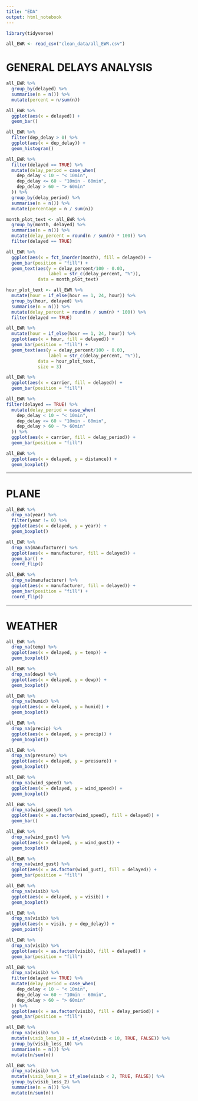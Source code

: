```yaml
---
title: "EDA"
output: html_notebook
---
```


```r
library(tidyverse)
```

```r
all_EWR <- read_csv("clean_data/all_EWR.csv")
```


# GENERAL DELAYS ANALYSIS

```r
all_EWR %>% 
  group_by(delayed) %>% 
  summarise(n = n()) %>% 
  mutate(percent = n/sum(n))
```

```r
all_EWR %>% 
  ggplot(aes(x = delayed)) +
  geom_bar()
```

```r
all_EWR %>% 
  filter(dep_delay > 0) %>% 
  ggplot(aes(x = dep_delay)) +
  geom_histogram()
```

```r
all_EWR %>% 
  filter(delayed == TRUE) %>% 
  mutate(delay_period = case_when(
    dep_delay < 10 ~ "< 10min",
    dep_delay <= 60 ~ "10min - 60min",
    dep_delay > 60 ~ "> 60min"
  )) %>% 
  group_by(delay_period) %>% 
  summarise(n = n()) %>% 
  mutate(percentage = n / sum(n))
```

```r
month_plot_text <- all_EWR %>% 
  group_by(month, delayed) %>% 
  summarise(n = n()) %>% 
  mutate(delay_percent = round(n / sum(n) * 100)) %>% 
  filter(delayed == TRUE)
```

```r
all_EWR %>%
  ggplot(aes(x = fct_inorder(month), fill = delayed)) +
  geom_bar(position = "fill") +
  geom_text(aes(y = delay_percent/100 - 0.03, 
                label = str_c(delay_percent, "%")), 
            data = month_plot_text)
```

```r
hour_plot_text <- all_EWR %>%
  mutate(hour = if_else(hour == 1, 24, hour)) %>%
  group_by(hour, delayed) %>% 
  summarise(n = n()) %>% 
  mutate(delay_percent = round(n / sum(n) * 100)) %>% 
  filter(delayed == TRUE)
```

```r
all_EWR %>%
  mutate(hour = if_else(hour == 1, 24, hour)) %>%
  ggplot(aes(x = hour, fill = delayed)) +
  geom_bar(position = "fill") +
  geom_text(aes(y = delay_percent/100 - 0.03, 
                label = str_c(delay_percent, "%")), 
            data = hour_plot_text,
            size = 3)
```

```r
all_EWR %>% 
  ggplot(aes(x = carrier, fill = delayed)) +
  geom_bar(position = "fill")

all_EWR %>% 
filter(delayed == TRUE) %>% 
  mutate(delay_period = case_when(
    dep_delay < 10 ~ "< 10min",
    dep_delay <= 60 ~ "10min - 60min",
    dep_delay > 60 ~ "> 60min"
  )) %>%
  ggplot(aes(x = carrier, fill = delay_period)) +
  geom_bar(position = "fill")
```

```r
all_EWR %>% 
  ggplot(aes(x = delayed, y = distance)) +
  geom_boxplot()
```

--------------------------------------------------------------------------------


# PLANE

```r
all_EWR %>% 
  drop_na(year) %>% 
  filter(year != 0) %>% 
  ggplot(aes(x = delayed, y = year)) +
  geom_boxplot()
```

```r
all_EWR %>% 
  drop_na(manufacturer) %>% 
  ggplot(aes(x = manufacturer, fill = delayed)) +
  geom_bar() +
  coord_flip()

all_EWR %>% 
  drop_na(manufacturer) %>% 
  ggplot(aes(x = manufacturer, fill = delayed)) +
  geom_bar(position = "fill") +
  coord_flip()
```

--------------------------------------------------------------------------------

# WEATHER

```r
all_EWR %>% 
  drop_na(temp) %>%
  ggplot(aes(x = delayed, y = temp)) +
  geom_boxplot()

all_EWR %>% 
  drop_na(dewp) %>%
  ggplot(aes(x = delayed, y = dewp)) +
  geom_boxplot()

all_EWR %>% 
  drop_na(humid) %>%
  ggplot(aes(x = delayed, y = humid)) +
  geom_boxplot()

all_EWR %>% 
  drop_na(precip) %>%
  ggplot(aes(x = delayed, y = precip)) +
  geom_boxplot()

all_EWR %>% 
  drop_na(pressure) %>%
  ggplot(aes(x = delayed, y = pressure)) +
  geom_boxplot()
```

```r
all_EWR %>% 
  drop_na(wind_speed) %>%
  ggplot(aes(x = delayed, y = wind_speed)) +
  geom_boxplot()

all_EWR %>% 
  drop_na(wind_speed) %>%
  ggplot(aes(x = as.factor(wind_speed), fill = delayed)) +
  geom_bar()

all_EWR %>% 
  drop_na(wind_gust) %>%
  ggplot(aes(x = delayed, y = wind_gust)) +
  geom_boxplot()

all_EWR %>% 
  drop_na(wind_gust) %>%
  ggplot(aes(x = as.factor(wind_gust), fill = delayed)) +
  geom_bar(position = "fill")
```

```r
all_EWR %>% 
  drop_na(visib) %>%
  ggplot(aes(x = delayed, y = visib)) +
  geom_boxplot()

all_EWR %>% 
  drop_na(visib) %>%
  ggplot(aes(x = visib, y = dep_delay)) +
  geom_point()

all_EWR %>% 
  drop_na(visib) %>%
  ggplot(aes(x = as.factor(visib), fill = delayed)) +
  geom_bar(position = "fill")

all_EWR %>% 
  drop_na(visib) %>%
  filter(delayed == TRUE) %>% 
  mutate(delay_period = case_when(
    dep_delay < 10 ~ "< 10min",
    dep_delay <= 60 ~ "10min - 60min",
    dep_delay > 60 ~ "> 60min"
  )) %>%
  ggplot(aes(x = as.factor(visib), fill = delay_period)) +
  geom_bar(position = "fill")
```

```r
all_EWR %>% 
  drop_na(visib) %>% 
  mutate(visib_less_10 = if_else(visib < 10, TRUE, FALSE)) %>% 
  group_by(visib_less_10) %>% 
  summarise(n = n()) %>% 
  mutate(n/sum(n))
```

```r
all_EWR %>% 
  drop_na(visib) %>%
  mutate(visib_less_2 = if_else(visib < 2, TRUE, FALSE)) %>% 
  group_by(visib_less_2) %>% 
  summarise(n = n()) %>% 
  mutate(n/sum(n))
```

